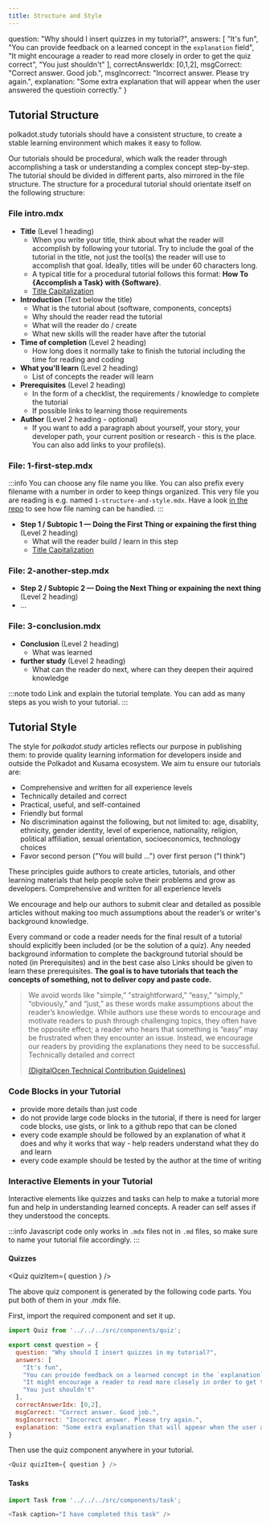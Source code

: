 ```yaml
---
title: Structure and Style
---
```



  question: "Why should I insert quizzes in my tutorial?", 
  answers: [ 
    "It's fun", 
    "You can provide feedback on a learned concept in the `explanation` field", 
    "It might encourage a reader to read more closely in order to get the quiz correct",
    "You just shouldn't"
  ],
  correctAnswerIdx: [0,1,2],
  msgCorrect: "Correct answer. Good job.",
  msgIncorrect: "Incorrect answer. Please try again.",
  explanation: "Some extra explanation that will appear when the user answered the questioin correctly."
}

## Tutorial Structure

polkadot.study tutorials should have a consistent structure, to create a stable learning environment which makes it easy to follow. 

Our tutorials should be procedural, which walk the reader through accomplishing a task or understanding a complex concept step-by-step. The tutorial should be divided in different parts, also mirrored in the file structure. The structure for a procedural tutorial should orientate itself on the following structure:

### File intro.mdx
- **Title** (Level 1 heading)
  - When you write your title, think about what the reader will accomplish by following your tutorial. Try to include the goal of the tutorial in the title, not just the tool(s) the reader will use to accomplish that goal. Ideally, titles will be under 60 characters long.
  - A typical title for a procedural tutorial follows this format: **How To \{Accomplish a Task\} with \{Software\}**.
  - [Title Capitalization](https://capitalizemytitle.com/)
- **Introduction** (Text below the title)
  - What is the tutorial about (software, components, concepts)
  - Why should the reader read the tutorial
  - What will the reader do / create 
  - What new skills will the reader have after the tutorial
- **Time of completion** (Level 2 heading)
  - How long does it normally take to finish the tutorial including the time for reading and coding
- **What you'll learn** (Level 2 heading)
  - List of concepts the reader will learn
- **Prerequisites** (Level 2 heading)
  - In the form of a checklist, the requirements / knowledge to complete the tutorial
  - If possible links to learning those requirements
- **Author** (Level 2 heading - optional)
  - If you want to add a paragraph about yourself, your story, your developer path, your current position or research - this is the place. You can also add links to your profile(s).

### File: 1-first-step.mdx
:::info
You can choose any file name you like. You can also prefix every filename with a number in order to keep things organized. This very file you are reading is e.g. named `1-structure-and-style.mdx`. Have a look [in the repo](https://github.com/PolkadotStudy/website/tree/staging/docs/authors/new-tutorial-on-polkadot-study) to see how file naming can be handled.
:::  
- **Step 1 / Subtopic 1 — Doing the First Thing or expaining the first thing** (Level 2 heading)
  - What will the reader build / learn in this step
  - [Title Capitalization](https://capitalizemytitle.com/)

### File: 2-another-step.mdx
- **Step 2 / Subtopic 2 — Doing the Next Thing or expaining the next thing** (Level 2 heading)
- …

### File: 3-conclusion.mdx
- **Conclusion** (Level 2 heading) 
  - What was learned
- **further study** (Level 2 heading)
  - What can the reader do next, where can they deepen their aquired knowledge

:::note todo
Link and explain the tutorial template. You can add as many steps as you wish to your tutorial.
:::

## Tutorial Style

The style for *polkadot.study* articles reflects our purpose in publishing them: to provide quality learning information for developers inside and outside the Polkadot and Kusama ecosystem. We aim tu ensure our tutorials are:

- Comprehensive and written for all experience levels
- Technically detailed and correct
- Practical, useful, and self-contained
- Friendly but formal
- No discrimination against the following, but not limited to: age, disablity, ethnicity, gender identity, level of experience, nationality, religion, political affiliation, sexual orientation, socioeconomics, technology choices
- Favor second person ("You will build ...") over first person ("I think")

These principles guide authors to create articles, tutorials, and other learning materials that help people solve their problems and grow as developers.
Comprehensive and written for all experience levels

We encourage and help our authors to submit clear and detailed as possible articles without making too much assumptions about the reader’s or writer's background knowledge.

Every command or code a reader needs for the final result of a tutorial should explicitly been included (or be the solution of a quiz). Any needed background information to complete the background tutorial should be noted (in Prerequisites) and in the best case also Links should be given to learn these prerequisites. **The goal is to have tutorials that teach the concepts of something, not to deliver copy and paste code.**

> We avoid words like "simple,” "straightforward,” “easy,” “simply,” “obviously,” and “just,” as these words make assumptions about the reader’s knowledge. While authors use these words to encourage and motivate readers to push through challenging topics, they often have the opposite effect; a reader who hears that something is “easy” may be frustrated when they encounter an issue. Instead, we encourage our readers by providing the explanations they need to be successful.
> Technically detailed and correct
>
> [(DigitalOcen Technical Contribution Guidelines)](https://www.digitalocean.com/community/tutorials/digitalocean-s-technical-writing-guidelines)

<Task caption="I will try my best to stick to the style guidelines" />

### Code Blocks in your Tutorial

- provide more details than just code
- do not provide large code blocks in the tutorial, if there is need for larger code blocks, use gists, or link to a github repo that can be cloned
- every code example should be followed by an explanation of what it does and why it works that way - help readers understand what they do and learn
- every code example should be tested by the author at the time of writing

### Interactive Elements in your Tutorial

Interactive elements like quizzes and tasks can help to make a tutorial more fun and help in understanding learned concepts.
A reader can self asses if they understood the concepts.

:::info
Javascript code only works in `.mdx` files not in `.md` files, so make sure to name your tutorial file accordingly.
:::

#### Quizzes

<Quiz quizItem={ question } />

The above quiz component is generated by the following code parts. You put both of them in your .mdx file.

First, import the required component and set it up.

```js
import Quiz from '../../../src/components/quiz';

export const question = { 
  question: "Why should I insert quizzes in my tutorial?", 
  answers: [ 
    "It's fun", 
    "You can provide feedback on a learned concept in the `explanation` field", 
    "It might encourage a reader to read more closely in order to get the quiz correct",
    "You just shouldn't"
  ],
  correctAnswerIdx: [0,2],
  msgCorrect: "Correct answer. Good job.",
  msgIncorrect: "Incorrect answer. Please try again.",
  explanation: "Some extra explanation that will appear when the user answered the questioin correctly."
}
```

Then use the quiz component anywhere in your tutorial.

```js
<Quiz quizItem={ question } />
```

#### Tasks

```js
import Task from '../../../src/components/task';
```

```js
<Task caption="I have completed this task" />
```
